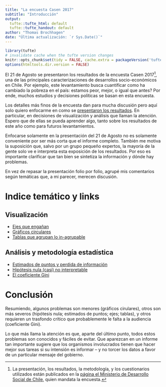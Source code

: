 ```yaml
---
title: "La encuesta Casen 2017"
subtitle: "Introducción"
output:
  tufte::tufte_html: default
  tufte::tufte_handout: default
author: "Thomas Brochhagen"
date: "Última actualización: `r Sys.Date()`" 
---
```

```r
library(tufte)
# invalidate cache when the tufte version changes
knitr::opts_chunk$set(tidy = FALSE, cache.extra = packageVersion('tufte'))
options(htmltools.dir.version = FALSE)
```

El 21 de Agosto se presentaron los resultados de la encuesta Casen 2017^[La presentación, los resultados, la metodología, y los cuestionarios utilizados están publicados en la [página el Ministerio de Desarrollo Social de Chile](http://observatorio.ministeriodesarrollosocial.gob.cl), quien mandata la encuesta.], una de las principales caracterizaciones de desarrollos socio-económicos en Chile. Por ejemplo, este levantamiento busca cuantificar como ha cambiado la pobreza en el país: estamos peor, mejor, o igual que antes? Por ende, muchos estudios y decisiones políticas se basan en esta encuesta.

Los detalles más finos de la encuesta dan para mucha discusión pero aquí solo quiero enfocarme en como se [presentaron los resultados](http://observatorio.ministeriodesarrollosocial.gob.cl/casen-multidimensional/casen/docs/Presentacion_Sintesis_de_Resultados_Casen_2017.pdf). En particular, en decisiones de visualización y análisis que llaman la atención. Espero que de ellas se pueda aprender algo, tanto sobre los resultados de este año como para futuros levantamientos. 

Enfocarse solamente en la presentación del 21 de Agosto no es solamente conveniente por ser más corta que el informe completo. También me motiva la suposición que, salvo por un grupo pequeño expertos, la mayoría de la gente solo ve e interpreta esta exposición de los resultados. Por eso es importante clarificar que tan bien se sintetiza la información y dónde hay problemas.

En vez de repasar la presentación folio por folio, agrupé mis comentarios según temáticas que, a mi parecer, merecen discusión.

# Indice temático y links
## Visualización 
* [Ejes que engañan](./casen2017/01ejes.html)
* [Gráficos circulares](./casen2017/02pie-charts.html)
* [Tablas que agrupan lo in-agrupable](./casen2017/03tablas)

## Análisis y metodología estadística
* [Estimados de puntos y perdida de información](./casen2017/04point-estimates.html)
* [Hipótesis nula (casi) no interpretable](./casen2017/05nht.html)
* [El coeficiente Gini](./casen2017/06gini.html)

# Conclusión
Resumiendo, algunos problemas son menores (gráficos cirulares), otros son más severos (hipótesis nula; estimados de puntos; ejes; tablas), y otros requieren un trasfondo crítico que probablemente le falta a la audiencia (coeficiente Gini). 

Lo que más llama la atención es que, aparte del último punto, todos estos problemas son conocidos y fáciles de evitar. Que aparezcan en un informe tan importante sugiere que los organismos involucrados tienen que hacer mejor sus tareas si su intensión es informar -- y no torcer los datos a favor de un particular mensaje del gobierno.